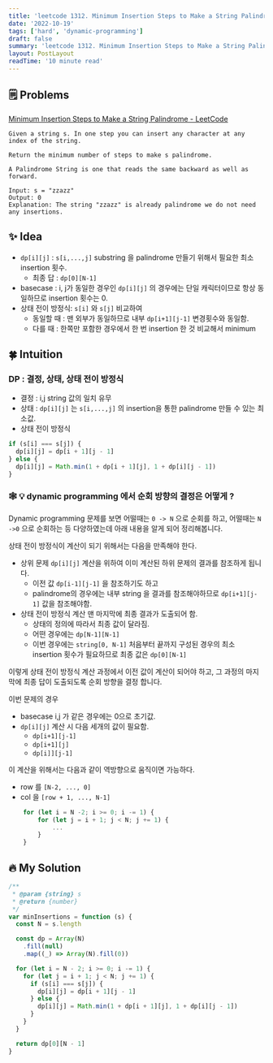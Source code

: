 ```yaml
---
title: 'leetcode 1312. Minimum Insertion Steps to Make a String Palindrome | hard | dynamic-programming | javascript'
date: '2022-10-19'
tags: ['hard', 'dynamic-programming']
draft: false
summary: 'leetcode 1312. Minimum Insertion Steps to Make a String Palindrome | hard | dynamic-programming | javascript'
layout: PostLayout
readTime: '10 minute read'
---
```


## 🗒️ Problems

[Minimum Insertion Steps to Make a String Palindrome - LeetCode](https://leetcode.com/problems/minimum-insertion-steps-to-make-a-string-palindrome/)

```
Given a string s. In one step you can insert any character at any index of the string.

Return the minimum number of steps to make s palindrome.

A Palindrome String is one that reads the same backward as well as forward.
```

```
Input: s = "zzazz"
Output: 0
Explanation: The string "zzazz" is already palindrome we do not need any insertions.
```

## ✨ Idea

- `dp[i][j]` : `s[i,...,j]` substring 을 palindrome 만들기 위해서 필요한 최소 insertion 횟수.
  - 최종 답 : `dp[0][N-1]`
- basecase : i, j가 동일한 경우인 `dp[i][j]` 의 경우에는 단일 캐릭터이므로 항상 동일하므로 insertion 횟수는 0.
- 상태 전이 방정식: `s[i]` 와 `s[j]` 비교하여
  - 동일할 때 : 맨 외부가 동일하므로 내부 `dp[i+1][j-1]` 변경횟수와 동일함.
  - 다를 때 : 한쪽만 포함한 경우에서 한 번 insertion 한 것 비교해서 minimum

## 🍀 Intuition

### DP : 결정, 상태, 상태 전이 방정식

- 결정 : i,j string 값의 일치 유무
- 상태 : `dp[i][j]` 는 `s[i,...,j]` 의 insertion을 통한 palindrome 만들 수 있는 최소값.
- 상태 전이 방정식

```javascript
if (s[i] === s[j]) {
  dp[i][j] = dp[i + 1][j - 1]
} else {
  dp[i][j] = Math.min(1 + dp[i + 1][j], 1 + dp[i][j - 1])
}
```

### 🕸️ 💡 dynamic programming 에서 순회 방향의 결정은 어떻게 ?

Dynamic programming 문제를 보면 어떨때는 `0 -> N` 으로 순회를 하고, 어떨때는 `N ->0` 으로 순회하는 등 다양하였는데 아래 내용을 알게 되어 정리해봅니다.

상태 전이 방정식이 계산이 되기 위해서는 다음을 만족해야 한다.

- 상위 문제 `dp[i][j]` 계산을 위하여 이미 계산된 하위 문제의 결과를 참조하게 됩니다.
  - 이전 값 `dp[i-1][j-1]` 을 참조하기도 하고
  - palindrome의 경우에는 내부 string 을 결과를 참조해야하므로 `dp[i+1][j-1]` 값을 참조해야함.
- 상태 전이 방정식 계산 맨 마지막에 최종 결과가 도출되어 함.
  - 상태의 정의에 따라서 최종 값이 달라짐.
  - 어떤 경우에는 `dp[N-1][N-1]`
  - 이번 경우에는 `string[0, N-1]` 처음부터 끝까지 구성된 경우의 최소 insertion 횟수가 필요하므로 최종 값은 `dp[0][N-1]`

이렇게 상태 전이 방정식 계산 과정에서 이전 값이 계산이 되어야 하고, 그 과정의 마지막에 최종 답이 도출되도록 순회 방향을 결정 합니다.

이번 문제의 경우

- basecase i,j 가 같은 경우에는 0으로 초기값.
- `dp[i][j]` 계산 시 다음 세개의 값이 필요함.
  - `dp[i+1][j-1]`
  - `dp[i+1][j]`
  - `dp[i]][j-1]`

이 계산을 위해서는 다음과 같이 역방향으로 움직이면 가능하다.

- row 를 `[N-2, ..., 0]`
- col 을 `[row + 1, ..., N-1]`

```javascript
    for (let i = N -2; i >= 0; i -= 1) {
        for (let j = i + 1; j < N; j += 1) {
            ...
        }
    }
```

## 🔥 My Solution

```javascript
/**
 * @param {string} s
 * @return {number}
 */
var minInsertions = function (s) {
  const N = s.length

  const dp = Array(N)
    .fill(null)
    .map((_) => Array(N).fill(0))

  for (let i = N - 2; i >= 0; i -= 1) {
    for (let j = i + 1; j < N; j += 1) {
      if (s[i] === s[j]) {
        dp[i][j] = dp[i + 1][j - 1]
      } else {
        dp[i][j] = Math.min(1 + dp[i + 1][j], 1 + dp[i][j - 1])
      }
    }
  }

  return dp[0][N - 1]
}
```
